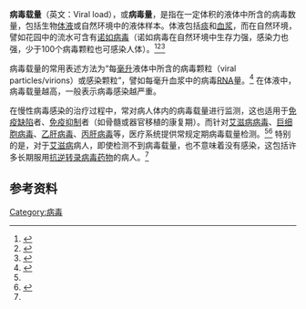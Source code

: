 {{medical}}
'''病毒载量'''（英文：Viral load），或'''病毒量'''，是指在一定体积的液体中所含的病毒数量，包括生物[[体液|体液]]或自然环境中的液体样本。体液包括[[痰|痰]]和[[血浆|血浆]]，而在自然环境，譬如花园中的流水可含有[[诺如病毒|诺如病毒]]（诺如病毒在自然环境中生存力强，感染力也强，少于100个病毒颗粒也可感染人体）。<ref>{{Cite journal|title=Virological assessment of hospitalized patients with COVID-2019|url=http://adsabs.harvard.edu/abs/2020Natur.581..465W|last=Wölfel|first=Roman|last2=Corman|first2=Victor M.|date=2020-04-01|journal=Nature|doi=10.1038/s41586-020-2196-x|volume=581|pages=465–469|issn=0028-0836|last3=Guggemos|first3=Wolfgang|last4=Seilmaier|first4=Michael|last5=Zange|first5=Sabine|last6=Müller|first6=Marcel A.|last7=Niemeyer|first7=Daniela|last8=Jones|first8=Terry C.|last9=Vollmar|first9=Patrick}}</ref><ref>{{Cite journal|title=Laboratory operations, specimen processing, and handling for viral load Testing and surveillance|url=https://doi.org/10.1086/650390|last=Puren|first=Adrian|last2=Gerlach|first2=Jay L.|date=2010-04-15|journal=The Journal of Infectious Diseases|issue=Supplement_1|doi=10.1086/650390|volume=201|pages=S27–S36|issn=0022-1899|last3=Weigl|first3=Bernhard H.|last4=Kelso|first4=David M.|last5=Domingo|first5=Gonzalo J.}}</ref><ref>{{Cite web|title=Norovirus - an overview|url=https://www.sciencedirect.com/topics/agricultural-and-biological-sciences/norovirus#:~:text=Noroviruses%20are%20highly%20contagious,%20with,,%20pH%20extremes,%20and%20disinfection.|accessdate=2021-04-02|work=|publisher=ScienceDirect|language=en|archive-date=2021-10-21|archive-url=https://web.archive.org/web/20211021041749/https://www.sciencedirect.com/topics/agricultural-and-biological-sciences/norovirus#:~:text=Noroviruses%20are%20highly%20contagious,%20with,,%20pH%20extremes,%20and%20disinfection.|dead-url=no}}</ref>

病毒载量的常用表述方法为“每[[毫升|毫升]]液体中所含的病毒颗粒（viral particles/virions）或感染颗粒”，譬如每毫升血浆中的病毒[[RNA|RNA]]量。<ref name=":0">{{Cite web|title=Viral Load (VL)|url=https://clinicalinfo.hiv.gov/en/glossary/viral-load-vl|accessdate=2021-04-02|work=|publisher=clinicalinfo.hiv.gov|archive-date=2021-01-04|archive-url=https://web.archive.org/web/20210104214040/https://clinicalinfo.hiv.gov/en/glossary/viral-load-vl|dead-url=no}}</ref> 在体液中，病毒载量越高，一般表示病毒感染越严重。

在慢性病毒感染的治疗过程中，常对病人体内的病毒载量进行监测，这也适用于[[免疫缺陷|免疫缺陷]]者、[[免疫抑制|免疫抑制]]者（如骨髓或器官移植的康复期）。而针对[[艾滋病病毒|艾滋病病毒]]、[[巨細胞病毒|巨细胞病毒]]、[[乙肝病毒|乙肝病毒]]、[[丙肝病毒|丙肝病毒]]等，医疗系统提供常规定期病毒载量检测。<ref name=":0" /><ref>{{Cite web|title=HIV Viral Load|url=https://labtestsonline.org/tests/hiv-viral-load|accessdate=2021-04-02|work=labtestsonline.org|language=en|archive-date=2021-03-18|archive-url=https://web.archive.org/web/20210318222224/https://labtestsonline.org/tests/hiv-viral-load|dead-url=no}}</ref> 特别的是，对于[[艾滋病|艾滋病]]病人，即使检测不到病毒载量，也不意味着没有感染，这包括许多长期服用[[抗逆转录病毒药物|抗逆转录病毒药物]]的病人。<ref name=":0" />

== 参考资料 ==
{{reflist|2}}

{{Viruses}}
[[Category:病毒|Category:病毒]]
